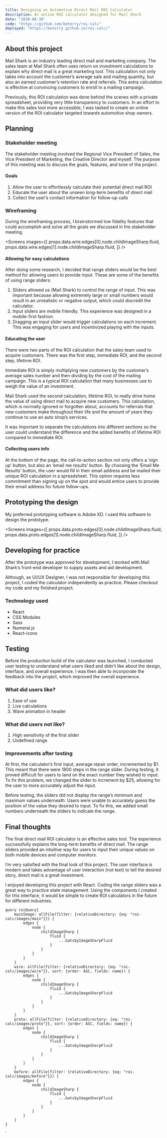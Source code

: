 ```yaml
---
title: Designing an Automotive Direct Mail ROI Calculator
description: An online ROI calculator designed for Mail Shark
date: "2020-08-30"
code: "https://github.com/beterry/roi-calc"
deployed: "https://beterry.github.io/roi-calc/"
---
```



## About this project

Mail Shark is an industry leading direct mail and marketing company. The sales team at Mail Shark often uses return on investment calculations to explain why direct mail is a great marketing tool. This calculation not only takes into account the customer’s average sale and mailing quantity, but also an earned customer’s retention rate and referrals. This extra calculation is effective at convincing customers to enroll in a mailing campaign.

Previously, this ROI calculation was done behind the scenes with a private spreadsheet, providing very little transparency to customers. In an effort to make this sales tool more accessible, I was tasked to create an online version of the ROI calculator targeted towards automotive shop owners.

## Planning

### Stakeholder meeting

The stakeholder meeting involved the Regional Vice President of Sales, the Vice President of Marketing, the Creative Director and myself. The purpose of this meeting was to discuss the goals, features, and tone of the project.

#### Goals

1. Allow the user to effortlessly calculate their potential direct mail ROI
2. Educate the user about the unseen long-term benefits of direct mail
3. Collect the user’s contact information for follow-up calls

### Wireframing

During the wireframing process, I brainstormed low fidelity features that could accomplish and solve all the goals we discussed in the stakeholder meeting.

<Screens
    images={[
        props.data.wire.edges[0].node.childImageSharp.fluid,
        props.data.wire.edges[1].node.childImageSharp.fluid,
    ]}
/>

#### Allowing for easy calculations

After doing some research, I decided that range sliders would be the best method for allowing users to provide input. These are some of the benefits of using range sliders:

1. Sliders allowed us (Mail Shark) to control the range of input. This was important because allowing extremely large or small numbers would result in an unrealistic or negative output, which could discredit the calculator. 
2. Input sliders are mobile friendly. This experience was designed in a mobile-first fashion.
3. Dragging an input slider would trigger calculations on each increment. This was engaging for users and incentivized playing with the inputs.

#### Educating the user

There were two parts of the ROI calculation that the sales team used to acquire customers. There was the first step, immediate ROI, and the second step, lifetime ROI.

Immediate ROI is simply multiplying new customers by the customer’s average sales number and then dividing by the cost of the mailing campaign. This is a typical ROI calculation that many businesses use to weigh the value of an investment. 

Mail Shark used the second calculation, lifetime ROI, to really drive home the value of using direct mail to acquire new customers. This calculation, which is normally ignored or forgotten about, accounts for referrals that new customers make throughout their life and the amount of years they continue to use an auto shop’s services.

It was important to separate the calculations into different sections so the user could understand the difference and the added benefits of lifetime ROI compared to immediate ROI.

#### Collecting users info

At the bottom of the page, the call-to-action section not only offers a ‘sign up’ button, but also an ‘email me results’ button. By choosing the ‘Email Me Results’ button, the user would fill in their email address and be mailed their unique ROI calculation in a spreadsheet. This option requires less commitment than signing up on the spot and would entice users to provide their email address for future follow-ups.

## Prototyping the design

My preferred prototyping software is Adobe XD. I used this software to design the prototype.

<Screens
    images={[
        props.data.proto.edges[0].node.childImageSharp.fluid,
        props.data.proto.edges[1].node.childImageSharp.fluid,
    ]}
/>

## Developing for practice

After the prototype was approved for development, I worked with Mail Shark’s front-end developer to supply assets and aid development. 

Although, as UI/UX Designer, I was not responsible for developing this project, I coded the calculator independently as practice. Please checkout my code and my finished project.

### Technology used

- React
- CSS Modules
- Sass
- Numeral.js
- React-icons

## Testing

Before the production build of the calculator was launched, I conducted user testing to understand what users liked and didn't like about the design, interface, and overall experience. I was then able to incorporate the feedback into the project, which improved the overall experience.

### What did users like?

1. Ease of use
2. Live calculations
3. Wave animation in header

### What did users not like?

1. High sensitivity of the first slider
2. Undefined range

### Improvements after testing

At first, the calculator’s first input, average repair order, incremented by $1. This meant that there were 1800 steps in the range slider. During testing, it proved difficult for users to land on the exact number they wished to input. To fix this problem, we changed the slider to increment by $25, allowing for the user to more accurately adjust the input.

Before testing, the sliders did not display the range’s minimum and maximum values underneath. Users were unable to accurately guess the position of the value they desired to input. To fix this, we added small numbers underneath the sliders to indicate the range. 

## Final thoughts

The final direct mail ROI calculator is an effective sales tool. The experience successfully explains the long-term benefits of direct mail. The range sliders provided an intuitive way for users to input their unique values on both mobile devices and computer monitors.

I’m very satisfied with the final look of this project. The user interface is modern and takes advantage of user interaction (not text) to tell the desired story, direct mail is a great investment.

I enjoyed developing this project with React. Coding the range sliders was a great way to practice state management. Using the components I created for this interface, it would be simple to create ROI calculators in the future for different industries.

    query roiQuery{
        mainImage: allFile(filter: {relativeDirectory: {eq: "roi-calc/images/main"}}) {
            edges {
                node {
                    childImageSharp {
                        fluid {
                            ...GatsbyImageSharpFluid
                        }
                    }
                }
            }
        }
        wire: allFile(filter: {relativeDirectory: {eq: "roi-calc/images/wire"}}, sort: {order: ASC, fields: name}) {
            edges {
                node {
                    childImageSharp {
                        fluid {
                            ...GatsbyImageSharpFluid
                        }
                    }
                }
            }
        }
        proto: allFile(filter: {relativeDirectory: {eq: "roi-calc/images/proto"}}, sort: {order: ASC, fields: name}) {
            edges {
                node {
                    childImageSharp {
                        fluid {
                            ...GatsbyImageSharpFluid
                        }
                    }
                }
            }
        }
        before: allFile(filter: {relativeDirectory: {eq: "roi-calc/images/before"}}) {
            edges {
                node {
                    childImageSharp {
                        fluid {
                            ...GatsbyImageSharpFluid
                        }
                    }
                }
            }
        }
    }
`